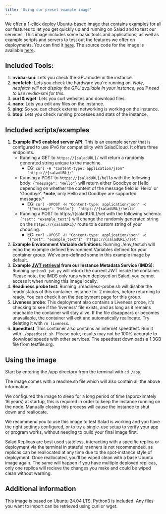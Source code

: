 ```yaml
---
title: 'Using our preset example image'
---
```


We offer a 1-click deploy Ubuntu-based image that contains examples for all our features to let you get quickly up and
running on Salad and to test our services. This image includes some basic tools and applications, as well as example
scripts and servers to test out the features we offer on deployments. You can find it
[here](https://github.com/saladtechnologies/salad-recipes/pkgs/container/recipe-example-image). The source code for the
image is available [here](https://github.com/SaladTechnologies/salad-recipes/tree/master/src/example-image).

## Included Tools:

1. **nvidia-smi**: Lets you check the GPU model in the instance.
2. **neofetch**: Lets you check the hardware you're running on. _Note, neofetch will not display the GPU available in
   your instance, you'll need to use nvidia-smi for this._
3. **curl & wget**: Lets you curl websites and download files.
4. **nano**: Lets you edit any files on the instance.
5. **ping**: So you can check external networking is working on the instance.
6. **btop**: Lets you check running processes and stats of the instance.

## Included scripts/examples

1. **Example IPv6 enabled server API**: This is an example server that is configured to use IPv6 for compatibility with
   SaladCloud. It offers three endpoints.
   - Running a GET to `https://{saladURL}/` will return a randomly generated string unique to the machine.
     - EG: `curl -H "Content-type: application/json" 'https://{saladURL}/'`
   - Running a POST to `https://{saladURL}/hello` with the following body: `{"message": "Hello"}` will return either
     Goodbye or Hello depending on whether the content of the message field is 'Hello' or 'Goodbye'. **\*note**, only
     Hello and Goodbye are supported messages.\*
     - EG: `curl -XPOST -H "Content-type: application/json" -d '{"message": "Hello"}' 'https://{saladURL}/hello'`
   - Running a POST to https://{saladURL}/set with the following schema: `{"set": "example_text"}` will change the
     randomly generated string on the `https://{saladURL}/` route to a custom string of your choosing.
     - EG: `curl -XPOST -H "Content-type: application/json" -d '{"set": "example_text"}' 'https://{saladURL}/set'`
2. **Example Environment Variable definitions**: Running ./env_test.sh will echo the example defined Environment
   Variables defined for your container group. We've pre-defined some in this example image by default.
3. **Example [JWT retrieval](https://docs.salad.com/products/sce/requesting-a-jwt-from-salad) from our Instance Metadata
   Service (IMDS)**: Running `python3 jwt.py` will return the current JWT inside the container. Please note, the IMDS
   only runs when deployed on Salad, you cannot access it when running this image locally.
4. **Readiness probe test**: Running ./readiness-probe.sh will disable the ready status of this container instance for 2
   minutes, before returning to ready. You can check it on the deployment page for this group.
5. **Liveness probe**: This deployment also contains a Liveness probe, it's checking to see if the 'liveness' file
   exists, and as long as it remains reachable the container will stay alive. If the file disappears or becomes
   unavailable, the container will exit and automatically reallocate. Try deleting it with `rm liveness`.
6. **Speedtest**: This container also contains an internet speedtest. Run it with `./speedtest.sh`. Please note, results
   may not be 100% accurate to download speeds with other services. The speedtest downloads a 1.3GB file from
   testfile.org.

## Using the image

Start by entering the /app directory from the terminal with `cd /app`.

The image comes with a readme.sh file which will also contain all the above information.

We configured the image to sleep for a long period of time (approximately 16 years) at startup, this is required in
order to keep the instance running on the node. Manually closing this process will cause the instance to shut down and
reallocate.

We recommend you to use this image to test Salad is working and you have the right settings configured, or to try a
single-use setup to verify your app or program works, without needing to build your final image first.

Salad Replicas are best used stateless, interacting with a specific replica or deployment via the terminal in stateful
manners is not recommended, as replicas can be reallocated at any time due to the spot-instance style of deployment.
Once reallocated, you'll be wiped clean with a base Ubuntu image again. The same will happen if you have multiple
deployed replicas, only one replica will recieve the changes you make and could be wiped clean without warning.

## Additional information

This image is based on Ubuntu 24.04 LTS. Python3 is included. Any files you want to import can be retrieved using curl
or wget.
